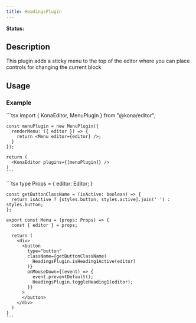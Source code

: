 ```yaml
---
title: HeadingsPlugin
---
```


**Status:** <Badge text="stable" type="tip" />

## Description
This plugin adds a sticky menu to the top of the editor where you can place controls for changing
the current block


## Usage
### Example
<Tabs>
  <Tab label="Editor.tsx">
    ```tsx
    import { KonaEditor, MenuPlugin } from "@kona/editor";

    const menuPlugin = new MenuPlugin({
      renderMenu: ({ editor }) => {
        return <Menu editor={editor} />;
      }
    });

    return (
      <KonaEditor plugins={[menuPlugin]} />
    )
    ```
  </Tab>
  <Tab label="Menu.tsx">
    ```tsx
    type Props = {
      editor: Editor;
    }

    const getButtonClassName = (isActive: boolean) => {
      return isActive ? [styles.button, styles.active].join(' ') : styles.button;
    };

    export const Menu = (props: Props) => {
      const { editor } = props;

      return (
        <div>
          <button
            type="button"
            className={getButtonClassName(
              HeadingsPlugin.isHeading1Active(editor)
            )}
            onMouseDown={(event) => {
              event.preventDefault();
              HeadingsPlugin.toggleHeading1(editor);
            }}
          >
          </button>
        </div>
      )
    }
    ```
  </Tab>
</Tabs>

